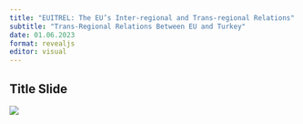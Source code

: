 ```yaml
---
title: "EUITREL: The EU’s Inter-regional and Trans-regional Relations"
subtitle: "Trans-Regional Relations Between EU and Turkey"
date: 01.06.2023
format: revealjs
editor: visual
---
```


## Title Slide

![](lecture/images/2022-2023 Spring/HM 13.png)
